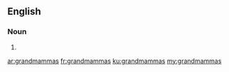 ==English==

===Noun===
{{head|en|plural}}

# {{plural of|grandmamma|lang=en}}

[[ar:grandmammas]]
[[fr:grandmammas]]
[[ku:grandmammas]]
[[my:grandmammas]]